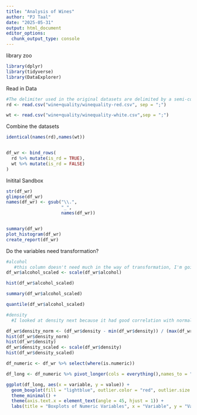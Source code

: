 ---
title: "Analysis of Wines"
author: "PJ Taal"
date: "2025-05-31"
output: html_document
editor_options: 
  chunk_output_type: console
---

library zoo

```{r}
library(dplyr)
library(tidyverse)
library(DataExplorer)
```

Read in Data

```{r}
#The delimiter used in the original datasets are delimited by a semi-colon instead of a comma as is typical
rd <- read.csv("wine+quality/winequality-red.csv", sep = ";")

wt <- read.csv("wine+quality/winequality-white.csv",sep = ";")
```

Combine the datasets 
```{r}
identical(names(rd),names(wt))


df_wr <- bind_rows(
  rd %>% mutate(is_rd = TRUE),
  wt %>% mutate(is_rd = FALSE)   
)


```

Initital Sandbox


```{r}
str(df_wr)
glimpse(df_wr)
names(df_wr) <- gsub("\\.", 
                     "_",
                     names(df_wr))


summary(df_wr)
plot_histogram(df_wr)
create_report(df_wr)
```

Do the variables need transformation?

```{r}
#alcohol
   #this column doesn't need much in the way of transformation, I'm going to start by scaling and go      #from there 
df_wr$alcohol_scaled <- scale(df_wr$alcohol)

hist(df_wr$alcohol_scaled)

summary(df_wr$alcohol_scaled)

quantile(df_wr$alcohol_scaled)

#density
  #I looked at density next because it had good correlation with normalizing

df_wr$density_norm <- (df_wr$density - min(df_wr$density)) / (max(df_wr$density) - min(df_wr$density))
hist(df_wr$density_norm)
hist(df_wr$density)
df_wr$density_scaled <- scale(df_wr$density)
hist(df_wr$density_scaled)
```

```{r}
df_numeric <- df_wr %>% select(where(is.numeric))

df_long <- df_numeric %>% pivot_longer(cols = everything(),names_to = "variable", values_to = "value")

ggplot(df_long, aes(x = variable, y = value)) +
  geom_boxplot(fill = "lightblue", outlier.color = "red", outlier.size = 1) +
  theme_minimal() +
  theme(axis.text.x = element_text(angle = 45, hjust = 1)) +
  labs(title = "Boxplots of Numeric Variables", x = "Variable", y = "Value")


```



